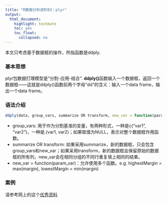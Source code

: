 ```yaml
---
title: "R数据分析进阶03：plyr"
output:
  html_document:
    highlight: textmate
    toc: yes
    toc_float:
      collapsed: no
---
```



本文只考虑基于数据框的操作，所指函数是ddply.

### 基本思想
plyr包数据打理模型是”分割-应用-结合“.
**ddply()**函数输入一个数据框，返回一个数据框——这就是ddply()函数前两个字母”dd“的含义：输入一个data frame，输出一个data frame。

### 语法介绍
``` r
ddply(data, group_vars, summarize OR transform, new_var = function(param_var)) 
```
- group_vars: 用于作为分割基准的变量，有两种形式，一种是c("var1", "var2")，一种是.(var1, var2)；如果取值为NULL，表示对整个数据框作用函数。
- summarize OR transform:  如果采用summarize，新的数据框，只会包含group_vars和new_var；如果采用transform，新的数据框会保留原始的数据框的所有列，new_var会在相同分组的不同行重复填上相同的结果。
- new_var = function(param_var)：允许使用多个函数。e.g. highestMargin = max(margin), lowestMargin = min(margin)

### 案例
请参考网上的这个[优秀资料](http://developer.51cto.com/art/201312/423612_all.html)
